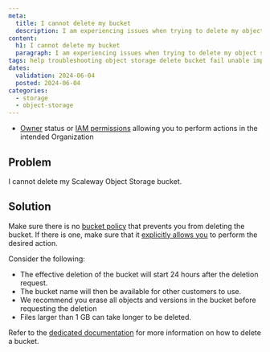 ```yaml
---
meta:
  title: I cannot delete my bucket
  description: I am experiencing issues when trying to delete my object sotrage bucket
content:
  h1: I cannot delete my bucket
  paragraph: I am experiencing issues when trying to delete my object storage bucket
tags: help troubleshooting object storage delete bucket fail unable impossible
dates:
  validation: 2024-06-04
  posted: 2024-06-04
categories:
  - storage
  - object-storage
---
```


<Macro id="requirements" />

- [Owner](/identity-and-access-management/iam/concepts/#owner) status or [IAM permissions](/identity-and-access-management/iam/concepts/#permission) allowing you to perform actions in the intended Organization

## Problem

I cannot delete my Scaleway Object Storage bucket.

## Solution

Make sure there is no [bucket policy](/storage/object/concepts/#bucket-policy) that prevents you from deleting the bucket. If there is one, make sure that it [explicitly allows you](/storage/object/api-cli/bucket-policy/) to perform the desired action.

Consider the following:

- The effective deletion of the bucket will start 24 hours after the deletion request.
- The bucket name will then be available for other customers to use.
- We recommend you erase all objects and versions in the bucket before requesting the deletion
- Files larger than 1 GB can take longer to be deleted.

Refer to the [dedicated documentation](/storage/object/how-to/delete-a-bucket/) for more information on how to delete a bucket.